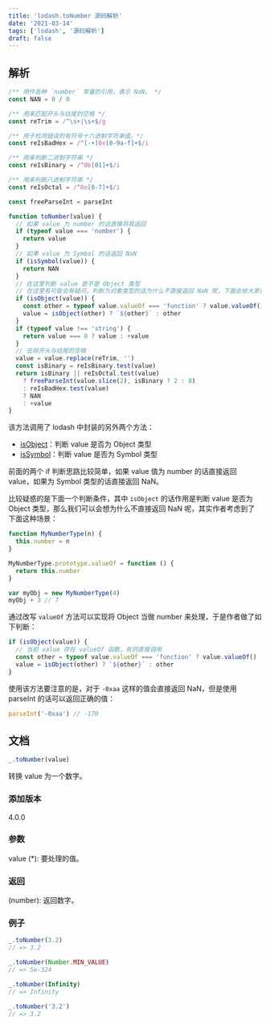 ```yaml
---
title: 'lodash.toNumber 源码解析'
date: '2021-03-14'
tags: ['lodash', '源码解析']
draft: false
---
```


## 解析

```js
/** 用作各种 `number` 常量的引用，表示 NaN。 */
const NAN = 0 / 0

/** 用来匹配开头与结尾的空格 */
const reTrim = /^\s+|\s+$/g

/** 用于检测错误的有符号十六进制字符串值。*/
const reIsBadHex = /^[-+]0x[0-9a-f]+$/i

/** 用来判断二进制字符串 */
const reIsBinary = /^0b[01]+$/i

/** 用来判断八进制字符串 */
const reIsOctal = /^0o[0-7]+$/i

const freeParseInt = parseInt

function toNumber(value) {
  // 如果 value 为 number 的话直接将其返回
  if (typeof value === 'number') {
    return value
  }
  // 如果 value 为 Symbol 的话返回 NaN
  if (isSymbol(value)) {
    return NAN
  }
  // 在这里判断 value 是不是 Object 类型
  // 在这里有可能会有疑问，判断为对象类型的话为什么不直接返回 NaN 呢，下面会给大家详细讲
  if (isObject(value)) {
    const other = typeof value.valueOf === 'function' ? value.valueOf() : value
    value = isObject(other) ? `${other}` : other
  }
  if (typeof value !== 'string') {
    return value === 0 ? value : +value
  }
  // 去除开头与结尾的空格
  value = value.replace(reTrim, '')
  const isBinary = reIsBinary.test(value)
  return isBinary || reIsOctal.test(value)
    ? freeParseInt(value.slice(2), isBinary ? 2 : 8)
    : reIsBadHex.test(value)
    ? NAN
    : +value
}
```

该方法调用了 lodash 中封装的另外两个方法：

- [isObject](./isObject)：判断 value 是否为 Object 类型
- [isSymbol](./isSymbol)：判断 value 是否为 Symbol 类型

前面的两个 if 判断思路比较简单，如果 value 值为 number 的话直接返回 value，如果为 Symbol 类型的话直接返回 NaN。

比较疑惑的是下面一个判断条件，其中 `isObject` 的话作用是判断 value 是否为 Object 类型，那么我们可以会想为什么不直接返回 NaN 呢，其实作者考虑到了下面这种场景：

```js
function MyNumberType(n) {
  this.number = n
}

MyNumberType.prototype.valueOf = function () {
  return this.number
}

var myObj = new MyNumberType(4)
myObj + 3 // 7
```

通过改写 `valueOf` 方法可以实现将 Object 当做 number 来处理，于是作者做了如下判断：

```js
if (isObject(value)) {
  // 当前 value 存在 valueOf 函数，有则直接调用
  const other = typeof value.valueOf === 'function' ? value.valueOf() : value
  value = isObject(other) ? `${other}` : other
}
```

使用该方法要注意的是，对于 `-0xaa` 这样的值会直接返回 NaN，但是使用 parseInt 的话可以返回正确的值：

```js
parseInt('-0xaa') // -170
```

## 文档

```js
_.toNumber(value)
```

转换 value 为一个数字。

### 添加版本

4.0.0

### 参数

value (\*): 要处理的值。

### 返回

(number): 返回数字。

### 例子

```js
_.toNumber(3.2)
// => 3.2

_.toNumber(Number.MIN_VALUE)
// => 5e-324

_.toNumber(Infinity)
// => Infinity

_.toNumber('3.2')
// => 3.2
```
